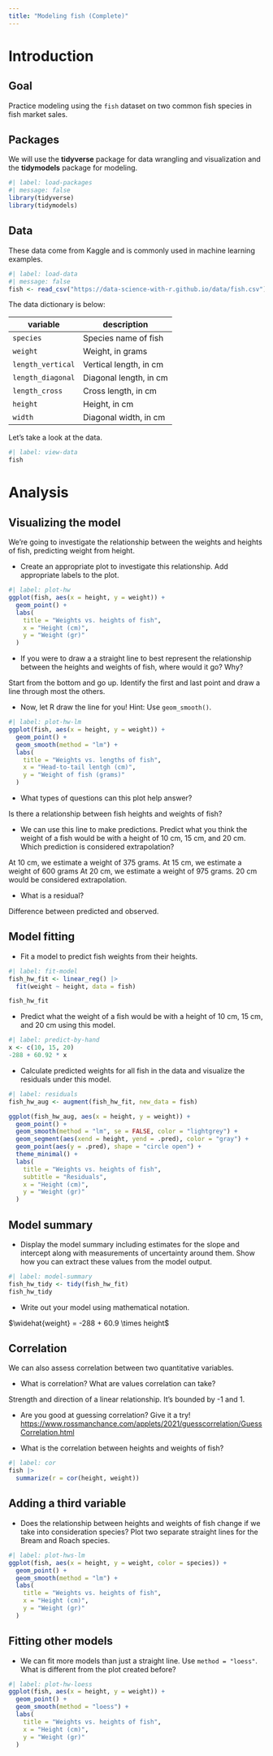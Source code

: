 ```yaml
---
title: "Modeling fish (Complete)"
---
```


# Introduction

## Goal

Practice modeling using the `fish` dataset on two common fish species in fish market sales.

## Packages

We will use the **tidyverse** package for data wrangling and visualization and the **tidymodels** package for modeling.

```r
#| label: load-packages
#| message: false
library(tidyverse)
library(tidymodels)
```

## Data

These data come from Kaggle and is commonly used in machine learning examples.

```r
#| label: load-data
#| message: false
fish <- read_csv("https://data-science-with-r.github.io/data/fish.csv")
```

The data dictionary is below:

| **variable**      | **description**        |
|-------------------|------------------------|
| `species`         | Species name of fish   |
| `weight`          | Weight, in grams       |
| `length_vertical` | Vertical length, in cm |
| `length_diagonal` | Diagonal length, in cm |
| `length_cross`    | Cross length, in cm    |
| `height`          | Height, in cm          |
| `width`           | Diagonal width, in cm  |

Let's take a look at the data.

```r
#| label: view-data
fish
```

# Analysis

## Visualizing the model

We're going to investigate the relationship between the weights and heights of fish, predicting weight from height.

-   Create an appropriate plot to investigate this relationship. Add appropriate labels to the plot.

```r
#| label: plot-hw
ggplot(fish, aes(x = height, y = weight)) +
  geom_point() +
  labs(
    title = "Weights vs. heights of fish",
    x = "Height (cm)",
    y = "Weight (gr)"
  )
```

-   If you were to draw a a straight line to best represent the relationship between the heights and weights of fish, where would it go? Why?

Start from the bottom and go up. Identify the first and last point and draw a line through most the others.

-   Now, let R draw the line for you! Hint: Use `geom_smooth()`.

```r
#| label: plot-hw-lm
ggplot(fish, aes(x = height, y = weight)) +
  geom_point() +
  geom_smooth(method = "lm") +
  labs(
    title = "Weights vs. lengths of fish",
    x = "Head-to-tail lentgh (cm)",
    y = "Weight of fish (grams)"
  )
```

-   What types of questions can this plot help answer?

Is there a relationship between fish heights and weights of fish?

-   We can use this line to make predictions. Predict what you think the weight of a fish would be with a height of 10 cm, 15 cm, and 20 cm. Which prediction is considered extrapolation?

At 10 cm, we estimate a weight of 375 grams. At 15 cm, we estimate a weight of 600 grams At 20 cm, we estimate a weight of 975 grams. 20 cm would be considered extrapolation.

-   What is a residual?

Difference between predicted and observed.

## Model fitting

-  Fit a model to predict fish weights from their heights.

```r
#| label: fit-model
fish_hw_fit <- linear_reg() |>
  fit(weight ~ height, data = fish)

fish_hw_fit
```

-   Predict what the weight of a fish would be with a height of 10 cm, 15 cm, and 20 cm using this model.

```r
#| label: predict-by-hand
x <- c(10, 15, 20)
-288 + 60.92 * x
```

-   Calculate predicted weights for all fish in the data and visualize the residuals under this model.

```r
#| label: residuals
fish_hw_aug <- augment(fish_hw_fit, new_data = fish)

ggplot(fish_hw_aug, aes(x = height, y = weight)) + 
  geom_point() + 
  geom_smooth(method = "lm", se = FALSE, color = "lightgrey") +  
  geom_segment(aes(xend = height, yend = .pred), color = "gray") +  
  geom_point(aes(y = .pred), shape = "circle open") + 
  theme_minimal() +
  labs(
    title = "Weights vs. heights of fish",
    subtitle = "Residuals",
    x = "Height (cm)",
    y = "Weight (gr)"
  )
```

## Model summary

-   Display the model summary including estimates for the slope and intercept along with measurements of uncertainty around them. Show how you can extract these values from the model output.

```r
#| label: model-summary
fish_hw_tidy <- tidy(fish_hw_fit)
fish_hw_tidy
```

-   Write out your model using mathematical notation.

$\widehat{weight} = -288 + 60.9 \times height$

## Correlation

We can also assess correlation between two quantitative variables.

-   What is correlation? What are values correlation can take?

Strength and direction of a linear relationship. It's bounded by -1 and 1.

-   Are you good at guessing correlation?
    Give it a try!
    <https://www.rossmanchance.com/applets/2021/guesscorrelation/GuessCorrelation.html>

-   What is the correlation between heights and weights of fish?

```r
#| label: cor
fish |>
  summarize(r = cor(height, weight))
```

## Adding a third variable

-   Does the relationship between heights and weights of fish change if we take into consideration species? Plot two separate straight lines for the Bream and Roach species.

```r
#| label: plot-hws-lm
ggplot(fish, aes(x = height, y = weight, color = species)) +
  geom_point() +
  geom_smooth(method = "lm") +
  labs(
    title = "Weights vs. heights of fish",
    x = "Height (cm)",
    y = "Weight (gr)"
  )
```

## Fitting other models

-   We can fit more models than just a straight line. Use `method = "loess"`. What is different from the plot created before?

```r
#| label: plot-hw-loess
ggplot(fish, aes(x = height, y = weight)) +
  geom_point() +
  geom_smooth(method = "loess") +
  labs(
    title = "Weights vs. heights of fish",
    x = "Height (cm)",
    y = "Weight (gr)"
  )
```
